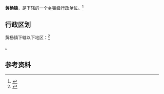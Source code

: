 {{中国乡级行政区|52/03/23/108/000}}

'''黄杨镇'''，是{{PRC admin/fullname|52/03/23/108/000|3}}下辖的一个[[乡镇|乡镇]]级行政单位。<ref>{{PRC admin/ref sgc|{{PRC admin/parent|52/03/23/108/000}}}}</ref>

== 行政区划 ==

黄杨镇下辖以下地区：<ref>{{PRC admin/ref sgc|52/03/23/108/000}}</ref>

{{PRC admin/children|52/03/23/108/000}}。

== 参考资料 ==

{{reflist}}

{{行政区划小作品}}
{{PRC admin/navcat|52/03/23/108/000}}